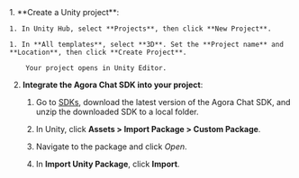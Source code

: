<PlatformWrapper platform="unity">
1. **Create a Unity project**:

    1. In Unity Hub, select **Projects**, then click **New Project**.

    1. In **All templates**, select **3D**. Set the **Project name** and **Location**, then click **Create Project**.
        
        Your project opens in Unity Editor.

2. **Integrate the Agora Chat SDK into your project**:

    1. Go to [SDKs](/sdks), download the latest version of the Agora Chat SDK, and unzip the downloaded SDK to a local folder.

    1. In Unity, click **Assets > Import Package > Custom Package**.

    1. Navigate to the <Vpd k="SDK" /> package and click *Open*.

    1. In **Import Unity Package**, click **Import**.


</PlatformWrapper>